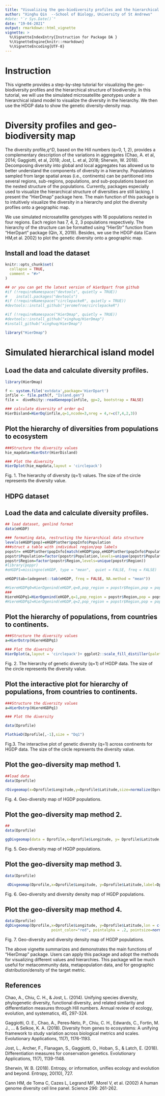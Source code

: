 ---
title: "Visualizing the geo-biodiversity profiles and the hierarchical structure of biodiversity"
author: "Xinghu Qin  --School of Biology, University of St Andrews"
#date: "`r Sys.Date()`"
date: "19-04-2021"
output: rmarkdown::html_vignette
vignette: >
  %\VignetteIndexEntry{Instruction for Package DA }
  %\VignetteEngine{knitr::rmarkdown}
  %\VignetteEncoding{UTF-8}
---


# Instruction

This vignette provides a step-by-step tutorial for visualizing the geo-biodiversity profiles and the hierarchical structure of biodiversity. In this tutorial, we will use the simulated microsatellite genotypes under a hierarchical island model to visualize the diversity in the hierarchy. We then use the HDGP data to show the genetic diversity-density map.


# Diversity profiles and geo-biodiversity map

The diversity profile,_q^D_, based on the Hill numbers (q=0, 1, 2), provides a complementary description of the variations in aggregates (Chao, A. et al, 2014; Gaggiotti, et al, 2018; Jost, L. et al, 2018; Sherwin, W. 2018). Decomposing diversity into global and local aggregates has allowed us to better understand the components of diversity in a hierarchy. Populations sampled from large spatial areas (i.e., continents) can be partitioned into several regions, sub-regions, populations, and sub-populations based on the nested structure of the populations. Currently, packages especially used to visualize the hierarchical structure of diversities are still lacking. I present the "HierDmap" package here. The main function of this package is to intuitively visualize the diversity in a hierarchy and plot the diversity profiles onto a geographic map.

We use simulated microsatellite genotypes with 16 populations nested in four regions. Each region has 7, 4, 2, 3 populations respectively. The hierarchy of the structure can be formatted using "HierStr" function from "HierDpart" package (Qin, X, 2019). Besides, we use the HDGP data (Cann HM,et al. 2002) to plot the genetic diversity onto a geographic map.  


## Install and load the dataset

```{r setup, include = FALSE}
knitr::opts_chunk$set(
  collapse = TRUE,
  comment = "#>"
)
```



```{r, install}
## or you can get the latest version of HierDpart from github
#if (!requireNamespace("devtools", quietly = TRUE))
#    install.packages("devtools")
#if (!requireNamespace("circlepackeR", quietly = TRUE))
#devtools::install_github("jeromefroe/circlepackeR")

#if (!requireNamespace("HierDmap", quietly = TRUE))
#devtools::install_github("xinghuq/HierDmap")
#install_github("xinghuq/HierDmap")

library("HierDmap")

```

# Simulated hierarchical island model


## Load the data and calculate diversity profiles.

```{r message=FALSE,warning = FALSE}

library(HierDmap)

f <- system.file('extdata',package='HierDpart')
infile <- file.path(f, "Island.gen")
file =  diveRsity::readGenepop(infile, gp=2, bootstrap = FALSE)

### calculate diversity of order q=1
HierDisland=HierDq(infile,q=1,ncode=3,nreg = 4,r=c(7,4,2,3))

```

## Plot the hierarchy of diversities from populations to ecosystem

```{r fig1, fig.height = 8, fig.width = 8.5, fig.align = "center"} 

###Structure the diversity values
hie_mapdata=HierDstr(HierDisland)

### Plot the diversity 
HierDplot(hie_mapdata,layout = 'circlepack')

```

Fig. 1. The hierarchy of diversity (q=1) values. The size of the circle represents the diversity value.



## HDPG dataset

## Load the data and calculate diversity profiles.

```{r, message=FALSE}
## load dataset, genlind format
data(eHGDP)

### formating data, restructing the hierarchical data structure 
levels(eHGDP$pop)=eHGDP$other$popInfo$Population
###struct a table with individual region/pop labels
popstr= eHGDP$other$popInfo[match(eHGDP$pop,eHGDP$other$popInfo$Population),]
popstr$Population=factor(popstr$Population,levels=unique(popstr$Population))
popstr$Region=factor(popstr$Region,levels=unique(popstr$Region))
#library(poppr)
#eHGDP1=missingno(eHGDP, type = "mean",  quiet = FALSE, freq = FALSE)

eHGDP$tab=(adegenet::tab(eHGDP, freq = FALSE, NA.method = "mean"))

#HiereHGDPq0=HierDgenind(eHGDP,q=0,pop_region = popstr$Region,pop = popstr$Population)
###
HiereHGDPq1=HierDgenind(eHGDP,q=1,pop_region = popstr$Region,pop = popstr$Population)
#HiereHGDPq2=HierDgenind(eHGDP,q=2,pop_region = popstr$Region,pop = popstr$Population)

```

## Plot the hierarchy of populations, from countries to continents.

```{r fig2, fig.height = 8, fig.width = 8.5, fig.align = "center"} 

###Structure the diversity values
a=HierDstrp(HiereHGDPq1)

### Plot the diversity 
HierDplot(a,layout = 'circlepack')+ ggplot2::scale_fill_distiller(palette = "RdPu")

```


Fig. 2. The hierarchy of genetic diversity (q=1) of HGDP data. The size of the circle represents the diversity value.


## Plot the interactive plot for hierarchy of populations, from countries to continents.

```{r fig3, message=FALSE,fig.height = 8, fig.width = 8.5, fig.align = "center"} 

###Structure the diversity values
a=HierDstrp(HiereHGDPq1)

### Plot the diversity 

data(Dprofile)

PlothieD(Dprofile[,-1],size = "Dq1")

```

Fig.3. The interactive plot of genetic diversity (q=1) across continents for HGDP data. The size of the circle represents the diversity value.


## Plot the geo-diversity map method 1.

```{r fig4, message=FALSE,warning = FALSE,fig.height = 8, fig.width = 8.5, fig.align = "center"} 
##load data
data(Dprofile)

rDivgeomap(x=Dprofile$Longitude,y=Dprofile$Latitude,size=normalize(Dprofile$Dq1)*10)

```
 Fig. 4. Geo-diversity map of HGDP populations.


## Plot the geo-diversity map method 2.
```{r fig5, message=FALSE,warning = FALSE,fig.height = 8, fig.width = 8.5, fig.align = "center"} 
## 
data(Dprofile)

ggDivgeomap(data = Dprofile,x=Dprofile$Longitude, y= Dprofile$Latitude,scale = "medium", returnclass = "sf",size=normalize(Dprofile$Dq1)*10,title="Human Population Genetic Diversity Map",subtitle=("Scaled relative genetic diversity of HGDP populations"))

```
 Fig. 5. Geo-diversity map of HGDP populations.

## Plot the geo-diversity map method 3.

```{r fig6, message=FALSE,warning = FALSE,fig.height = 8, fig.width = 8.5, fig.align = "center"} 

data(Dprofile)

 dDivgeomap(Dprofile,x=Dprofile$Longitude, y=Dprofile$Latitude,label=Dprofile$Population,border_colour=NA, border_fill="antiquewhite",density_fill =Dprofile$Dq1 , density_alpha = I(.2),density_size = 1, bins = 5, geom = "polygon",point_color="red", pointalpha = .2, pointsize=normalize(Dprofile$Dq1)*10)

```

 Fig. 6. Geo-diversity and diversity density map of HGDP populations.
 
 
## Plot the geo-diversity map method 4.

```{r fig7, message=FALSE,warning = FALSE,fig.height = 8, fig.width = 8.5, fig.align = "center"} 

data(Dprofile)
dgDivgeomap(Dprofile,x=Dprofile$Longitude, y=Dprofile$Latitude,lon = c(-160, 160), lat = c(-60, 70),  mapsource = "osm", mapcolor = "color", maptype="satellite",
                     point_color="red", pointalpha = .2, pointsize=normalize(Dprofile$Dq1)*10)

```
 Fig. 7. Geo-diversity and diversity density map of HGDP populations.
 
 
 
 
 
The above vignette summarizes and demonstrates the main functions of "HierDmap" package. Users can apply this package and adopt the methods for visualizing different values and hierarchies. This package will be much useful for metacommunity data, metapopulation data, and for geographic distribution/density of the target metric.


## References

Chao, A., Chiu, C. H., & Jost, L. (2014). Unifying species diversity, phylogenetic diversity, functional diversity, and related similarity and differentiation measures through Hill numbers. Annual review of ecology, evolution, and systematics, 45, 297-324.

Gaggiotti, O. E., Chao, A., Peres‐Neto, P., Chiu, C. H., Edwards, C., Fortin, M. J., ... & Selkoe, K. A. (2018). Diversity from genes to ecosystems: A unifying framework to study variation across biological metrics and scales. Evolutionary Applications, 11(7), 1176-1193.


Jost, L., Archer, F., Flanagan, S., Gaggiotti, O., Hoban, S., & Latch, E. (2018). Differentiation measures for conservation genetics. Evolutionary Applications, 11(7), 1139-1148.

Sherwin, W. B. (2018). Entropy, or information, unifies ecology and evolution and beyond. Entropy, 20(10), 727.

Cann HM, de Toma C, Cazes L, Legrand MF, Morel V, et al. (2002) A human genome diversity cell line panel. Science 296: 261-262.